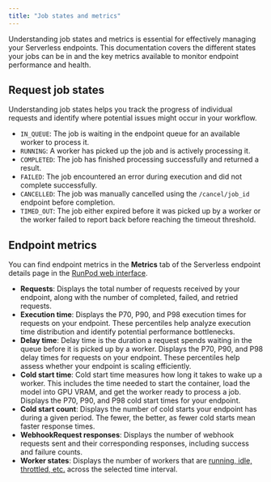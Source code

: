 ```yaml
---
title: "Job states and metrics"
---
```


Understanding job states and metrics is essential for effectively managing your Serverless endpoints. This documentation covers the different states your jobs can be in and the key metrics available to monitor endpoint performance and health.

## Request job states

Understanding job states helps you track the progress of individual requests and identify where potential issues might occur in your workflow.

* `IN_QUEUE`: The job is waiting in the endpoint queue for an available worker to process it.
* `RUNNING`: A worker has picked up the job and is actively processing it.
* `COMPLETED`: The job has finished processing successfully and returned a result.
* `FAILED`: The job encountered an error during execution and did not complete successfully.
* `CANCELLED`: The job was manually cancelled using the `/cancel/job_id` endpoint before completion.
* `TIMED_OUT`: The job either expired before it was picked up by a worker or the worker failed to report back before reaching the timeout threshold.

## Endpoint metrics

You can find endpoint metrics in the **Metrics** tab of the Serverless endpoint details page in the [RunPod web interface](https://www.runpod.io/console/serverless).

* **Requests**: Displays the total number of requests received by your endpoint, along with the number of completed, failed, and retried requests.
* **Execution time**: Displays the P70, P90, and P98 execution times for requests on your endpoint. These percentiles help analyze execution time distribution and identify potential performance bottlenecks.
* **Delay time**: Delay time is the duration a request spends waiting in the queue before it is picked up by a worker. Displays the P70, P90, and P98 delay times for requests on your endpoint. These percentiles help assess whether your endpoint is scaling efficiently.
* **Cold start time**: Cold start time measures how long it takes to wake up a worker. This includes the time needed to start the container, load the model into GPU VRAM, and get the worker ready to process a job. Displays the P70, P90, and P98 cold start times for your endpoint.
* **Cold start count**: Displays the number of cold starts your endpoint has during a given period. The fewer, the better, as fewer cold starts mean faster response times.
* **WebhookRequest responses**: Displays the number of webhook requests sent and their corresponding responses, including success and failure counts.
* **Worker states**: Displays the number of workers that are [running, idle, throttled, etc.](/serverless/workers/overview) across the selected time interval.
